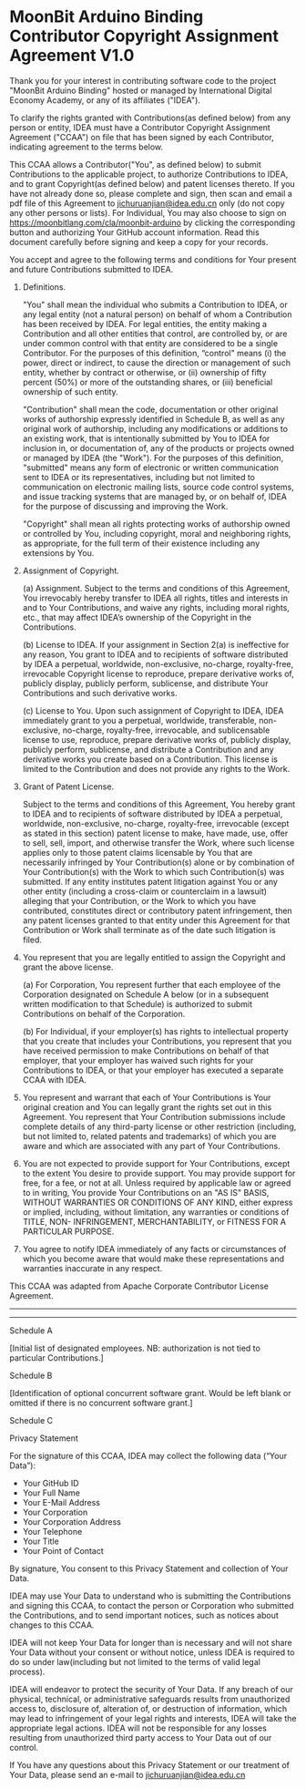 
# MoonBit Arduino Binding Contributor Copyright Assignment Agreement V1.0

Thank you for your interest in contributing software code to the project "MoonBit Arduino Binding" hosted or managed by International Digital Economy Academy, or any of its affiliates ("IDEA").

To clarify the rights granted with Contributions(as defined below) from any person or entity, IDEA must have a Contributor Copyright Assignment Agreement ("CCAA") on file that has been signed by each Contributor, indicating agreement to the terms below.

This CCAA allows a Contributor("You", as defined below) to submit Contributions to the applicable project, to authorize Contributions to IDEA, and to grant Copyright(as defined below) and patent licenses thereto. If you have not already done so, please complete and sign, then scan and email a pdf file of this Agreement to jichuruanjian@idea.edu.cn only (do not copy any other persons or lists). For Individual, You may also choose to sign on https://moonbitlang.com/cla/moonbit-arduino by clicking the corresponding button and authorizing Your GitHub account information. Read this document carefully before signing and keep a copy for your records.

You accept and agree to the following terms and conditions for Your present and future Contributions submitted to IDEA.

1. Definitions.

   "You" shall mean the individual who submits a Contribution to IDEA, or any legal entity (not a natural person) on behalf of whom a Contribution has been received by IDEA. For legal entities, the entity making a Contribution and all other entities that control, are controlled by, or are under common control with that entity are considered to be a single Contributor. For the purposes of this definition, “control" means (i) the power, direct or indirect, to cause the direction or management of such entity, whether by contract or otherwise, or (ii) ownership of fifty percent (50%) or more of the outstanding shares, or (iii) beneficial ownership of such entity.

   "Contribution" shall mean the code, documentation or other original works of authorship expressly identified in Schedule B, as well as any original work of authorship, including any modifications or additions to an existing work, that is intentionally submitted by You to IDEA for inclusion in, or documentation of, any of the products or projects owned or managed by IDEA (the "Work"). For the purposes of this definition, "submitted" means any form of electronic or written communication sent to IDEA or its representatives, including but not limited to communication on electronic mailing lists, source code control systems, and issue tracking systems that are managed by, or on behalf of, IDEA for the purpose of discussing and improving the Work.

   "Copyright" shall mean all rights protecting works of authorship owned or controlled by You, including copyright, moral and neighboring rights, as appropriate, for the full term of their existence including any extensions by You.

2. Assignment of Copyright.

   (a) Assignment. Subject to the terms and conditions of this Agreement, You irrevocably hereby transfer to IDEA all rights, titles and interests in and to Your Contributions, and waive any rights, including moral rights, etc., that may affect IDEA’s ownership of the Copyright in the Contributions.

   (b) License to IDEA. If your assignment in Section 2(a) is ineffective for any reason, You grant to IDEA and to recipients of software distributed by IDEA a perpetual, worldwide, non-exclusive, no-charge, royalty-free, irrevocable Copyright license to reproduce, prepare derivative works of, publicly display, publicly perform, sublicense, and distribute Your Contributions and such derivative works.

   (c) License to You. Upon such assignment of Copyright to IDEA, IDEA immediately grant to you a perpetual, worldwide, transferable, non-exclusive, no-charge, royalty-free, irrevocable, and sublicensable license to use, reproduce, prepare derivative works of, publicly display, publicly perform, sublicense, and distribute a Contribution and any derivative works you create based on a Contribution. This license is limited to the Contribution and does not provide any rights to the Work.

3. Grant of Patent License.

   Subject to the terms and conditions of this Agreement, You hereby grant to IDEA and to recipients of software distributed by IDEA a perpetual, worldwide, non-exclusive, no-charge, royalty-free, irrevocable (except as stated in this section) patent license to make, have made, use, offer to sell, sell, import, and otherwise transfer the Work, where such license applies only to those patent claims licensable by You that are necessarily infringed by Your Contribution(s) alone or by combination of Your Contribution(s) with the Work to which such Contribution(s) was submitted. If any entity institutes patent litigation against You or any other entity (including a cross-claim or counterclaim in a lawsuit) alleging that your Contribution, or the Work to which you have contributed, constitutes direct or contributory patent infringement, then any patent licenses granted to that entity under this Agreement for that Contribution or Work shall terminate as of the date such litigation is filed.

4. You represent that you are legally entitled to assign the Copyright and grant the above license.

   (a) For Corporation, You represent further that each employee of the Corporation designated on Schedule A below (or in a subsequent written modification to that Schedule) is authorized to submit Contributions on behalf of the Corporation.

   (b) For Individual, if your employer(s) has rights to intellectual property that you create that includes your Contributions, you represent that you have received permission to make Contributions on behalf of that employer, that your employer has waived such rights for your Contributions to IDEA, or that your employer has executed a separate CCAA with IDEA.

5. You represent and warrant that each of Your Contributions is Your original creation and You can legally grant the rights set out in this Agreement. You represent that Your Contribution submissions include complete details of any third-party license or other restriction (including, but not limited to, related patents and trademarks) of which you are aware and which are associated with any part of Your Contributions.

6. You are not expected to provide support for Your Contributions, except to the extent You desire to provide support. You may provide support for free, for a fee, or not at all. Unless required by applicable law or agreed to in writing, You provide Your Contributions on an "AS IS" BASIS, WITHOUT WARRANTIES OR CONDITIONS OF ANY KIND, either express or implied, including, without limitation, any warranties or conditions of TITLE, NON- INFRINGEMENT, MERCHANTABILITY, or FITNESS FOR A PARTICULAR PURPOSE.

7. You agree to notify IDEA immediately of any facts or circumstances of which you become aware that would make these representations and warranties inaccurate in any respect.

This CCAA was adapted from Apache Corporate Contributor License Agreement.

<hr />

<SignCla repo='moonbit-arduino' />

<hr />

Schedule A

[Initial list of designated employees. NB: authorization is not tied to particular Contributions.]

Schedule B

[Identification of optional concurrent software grant. Would be left blank or omitted if there is no concurrent software grant.]

Schedule C

Privacy Statement

For the signature of this CCAA, IDEA may collect the following data (“Your Data”):

- Your GitHub ID
- Your Full Name
- Your E-Mail Address
- Your Corporation
- Your Corporation Address
- Your Telephone
- Your Title
- Your Point of Contact

By signature, You consent to this Privacy Statement and collection of Your Data.

IDEA may use Your Data to understand who is submitting the Contributions and signing this CCAA, to contact the person or Corporation who submitted the Contributions, and to send important notices, such as notices about changes to this CCAA.

IDEA will not keep Your Data for longer than is necessary and will not share Your Data without your consent or without notice, unless IDEA is required to do so under law(including but not limited to the terms of valid legal process).

IDEA will endeavor to protect the security of Your Data. If any breach of our physical, technical, or administrative safeguards results from unauthorized access to, disclosure of, alteration of, or destruction of information, which may lead to infringement of your legal rights and interests, IDEA will take the appropriate legal actions. IDEA will not be responsible for any losses resulting from unauthorized third party access to Your Data out of our control.

If You have any questions about this Privacy Statement or our treatment of Your Data, please send an e-mail to jichuruanjian@idea.edu.cn
